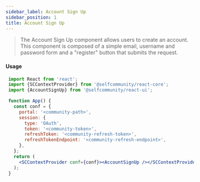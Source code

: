 ```yaml
---
sidebar_label: Account Sign Up
sidebar_position: 1
title: Account Sign Up
---
```


> The Account Sign Up component allows users to create an account.<br/>
This component is composed of a simple email, username and password form and a "register" button that submits the request.


<Anonymous><AccountSignUp/></Anonymous>

#### Usage

```jsx
 import React from 'react';
 import {SCContextProvider} from '@selfcommunity/react-core';
 import {AccountSignUp} from '@selfcommunity/react-ui';

 function App() {
   const conf = {
     portal: '<community-path>',
     session: {
       type: 'OAuth',
       token: '<community-token>',
       refreshToken: '<community-refresh-token>',
       refreshTokenEndpoint: '<community-refresh-endpoint>',
     },
   };
   return (
     <SCContextProvider conf={conf}><AccountSignUp /></SCContextProvider>
   );
 }
```